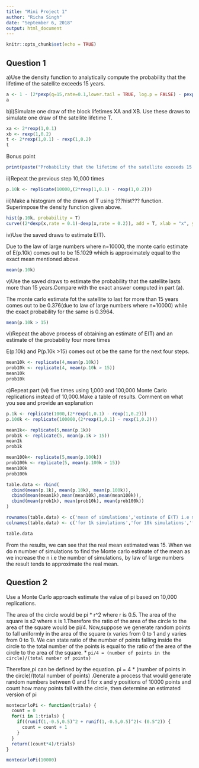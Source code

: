 ```yaml
---
title: "Mini Project 1"
author: "Richa Singh"
date: "September 6, 2018"
output: html_document
---
```


```r
knitr::opts_chunk$set(echo = TRUE)
```

## Question 1

a)Use the density function to analytically compute the probability that the lifetime of the satellite exceeds 15 years.
```r
a <- 1 - (2*pexp(q=15,rate=0.1,lower.tail = TRUE, log.p = FALSE) - pexp(q=15, rate = 0.2, lower.tail = TRUE, log.p = FALSE))
a
```
b)i)Simulate one draw of the block lifetimes XA and XB. Use these draws to simulate one draw of the satellite lifetime T.  
```r
xa <- 2*rexp(1,0.1)
xb <- rexp(1,0.2)
t <- 2*rexp(1,0.1) - rexp(1,0.2)
t
```
Bonus point
```r
print(paste("Probability that the lifetime of the satellite exceeds 15 years and simulate one draw of the block lifetimes of XA, XB and T are",round(a,digits = 3),",",round(xa,digits = 3),",",round(xb,digits = 3),",",round(t,digits = 3)))
```
ii)Repeat the previous step 10,000 times 
```r
p.10k <- replicate(10000,(2*rexp(1,0.1) - rexp(1,0.2)))
```
iii)Make a histogram of the draws of T using ???hist??? function. Superimpose the density function given above.  
```r
hist(p.10k, probability = T)
curve((2*dexp(x,rate = 0.1)-dexp(x,rate = 0.2)), add = T, xlab = "x", ylab = "density")
```

iv)Use the saved draws to estimate E(T).

Due to the law of large numbers where n=10000, the monte carlo estimate of E(p.10k) comes out to be 15.1029 which is approximately equal to the exact mean mentioned above.
```r
mean(p.10k)
```
v)Use the saved draws to estimate the probability that the satellite lasts more than 15 years.Compare with the exact answer computed in part (a).

The monte carlo estimate fot the satellite to last for more than 15 years comes out to be 0.376(due to law of large numbers where n=10000) while the exact probability for the same is 0.3964. 
```r
mean(p.10k > 15)
```
vi)Repeat the above process of obtaining an estimate of E(T) and an estimate of the probability four more times

E(p.10k) and P(p.10k >15) comes out ot be the same for the next four steps.
```r
mean10k <- replicate(4,mean(p.10k))
prob10k <- replicate(4, mean(p.10k > 15))
mean10k
prob10k
```
c)Repeat part (vi) five times using 1,000 and 100,000 Monte Carlo replications instead of 10,000.Make a table of results. Comment on what you see and provide an explanation
```r
p.1k <- replicate(1000,(2*rexp(1,0.1) - rexp(1,0.2)))
p.100k <- replicate(100000,(2*rexp(1,0.1) - rexp(1,0.2)))

mean1k<- replicate(5,mean(p.1k))
prob1k <- replicate(5, mean(p.1k > 15))
mean1k
prob1k

mean100k<- replicate(5,mean(p.100k))
prob100k <- replicate(5, mean(p.100k > 15))
mean100k
prob100k

table.data <- rbind(
  cbind(mean(p.1k), mean(p.10k), mean(p.100k)),
  cbind(mean(mean1k),mean(mean10k),mean(mean100k)),
  cbind(mean(prob1k), mean(prob10k), mean(prob100k))
)

rownames(table.data) <- c('mean of simulations','estimate of E(T) i.e mean of mean','estimate of the Probability of P(x>15)')
colnames(table.data) <- c('for 1k simulations','for 10k simulations','for 100k simulations')

table.data
```
From the results, we can see that the real mean estimated was 15. When we do n number of simulations to find the Monte carlo estimate of the mean as we increase the n i.e the number of simulations, by law of large numbers the result tends to approximate the real mean.


## Question 2
Use a Monte Carlo approach estimate the value of pi based on 10,000 replications.

The area of the circle would be pi * r^2 where r is 0.5. The area of the square is s2 where s is 1.Therefore the ratio of the area of the circle to the area of the square would be pi/4. Now,suppose we generate random points to fall uniformly in the area of the square (x varies from 0 to 1 and y varies from 0 to 1). We can state ratio of the number of points falling inside the circle to the total number of the points is equal to the ratio of the area of the circle to the area of the square.
* `pi/4 = (number of points in the circle)/(total number of points)`

Therefore,pi can be defined by the equation. pi = 4 * (number of points in the circle)/(total number of points)
.Generate a process that would generate random numbers between 0 and 1 for x and y positions of 10000 points and count how many points fall with the circle, then determine an estimated version of pi

```r
montecarloPi <- function(trials) {
  count = 0
  for(i in 1:trials) {
    if((runif(1,-0.5,0.5)^2 + runif(1,-0.5,0.5)^2)< (0.5^2)) {
      count = count + 1
    }
  }
  return((count*4)/trials)
}

montecarloPi(10000)
```
